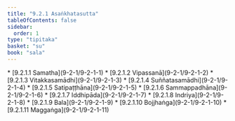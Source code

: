 ```yaml
---
title: "9.2.1 Asaṅkhatasutta"
tableOfContents: false
sidebar:
  order: 1
type: "tipitaka"
basket: "su"
book: "sala"
---
```



<DynamicBreadcrumb />



<TableOfContents book="sala" section="9.2.1">
* [9.2.1.1 Samatha](9-2-1/9-2-1-1)
* [9.2.1.2 Vipassanā](9-2-1/9-2-1-2)
* [9.2.1.3 Vitakkasamādhi](9-2-1/9-2-1-3)
* [9.2.1.4 Suññatasamādhi](9-2-1/9-2-1-4)
* [9.2.1.5 Satipaṭṭhāna](9-2-1/9-2-1-5)
* [9.2.1.6 Sammappadhāna](9-2-1/9-2-1-6)
* [9.2.1.7 Iddhipāda](9-2-1/9-2-1-7)
* [9.2.1.8 Indriya](9-2-1/9-2-1-8)
* [9.2.1.9 Bala](9-2-1/9-2-1-9)
* [9.2.1.10 Bojjhaṅga](9-2-1/9-2-1-10)
* [9.2.1.11 Maggaṅga](9-2-1/9-2-1-11)
</TableOfContents>